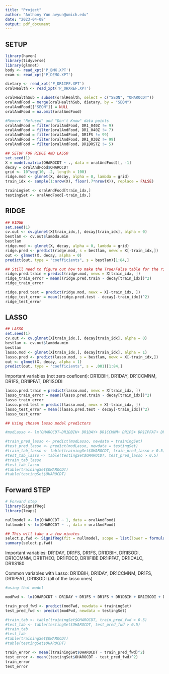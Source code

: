 ```yaml
---
title: "Project"
author: "Anthony Yun avyun@umich.edu"
date: "2023-04-08"
output: pdf_document
---
```


## SETUP

```r
library(haven)
library(tidyverse)
library(glmnet)
body <- read_xpt('P_BMX.XPT')
exam <- read_xpt('P_DEMO.XPT')

dietary <- read_xpt('P_DR1IFF.XPT')
oralHealth <- read_xpt('P_OHXREF.XPT')
```

```r
oralHealthSub = subset(oralHealth, select = c("SEQN", "OHAROCDT"))
oralAndFood = merge(oralHealthSub, dietary, by = "SEQN")
oralAndFood[["SEQN"]] = NULL
oralAndFood = na.omit(oralAndFood)

#Remove "Refused" and "Don't Know" data points
oralAndFood = filter(oralAndFood, DR1_040Z != 9)
oralAndFood = filter(oralAndFood, DR1_040Z != 7)
oralAndFood = filter(oralAndFood, DR1FS != 99)
oralAndFood = filter(oralAndFood, DR1_030Z != 99)
oralAndFood = filter(oralAndFood, DR1DRSTZ != 5)
```


```r
## SETUP FOR RIDGE AND LASSO
set.seed(1)
X = model.matrix(OHAROCDT ~ ., data = oralAndFood)[, -1]
decay = oralAndFood$OHAROCDT
grid <- 10^seq(10, -2, length = 100)
ridge.mod <- glmnet(X, decay, alpha = 0, lambda = grid)
train_idx <- sample(1:nrow(X), floor(.7*nrow(X)), replace = FALSE)

trainingSet <- oralAndFood[train_idx,]
testingSet <- oralAndFood[-train_idx,]
```

\break 

## RIDGE

```r
## RIDGE 
set.seed(1)
cv.out <- cv.glmnet(X[train_idx,], decay[train_idx], alpha = 0)
bestlam <- cv.out$lambda.min
bestlam
ridge.mod <- glmnet(X, decay, alpha = 0, lambda = grid)
ridge.pred <- predict(ridge.mod, s = bestlam, newx = X[-train_idx,])
out <- glmnet(X, decay, alpha = 0)
predict(out, type = "coefficients", s = bestlam)[1:84,]
```

```r
## Still need to figure out how to make the True/False table for the ridge regression instead
ridge.pred.train = predict(ridge.mod, newx = X[train_idx, ])
ridge_train_error = mean((ridge.pred.train - decay[train_idx])^2)
ridge_train_error

ridge.pred.test = predict(ridge.mod, newx = X[-train_idx, ])
ridge_test_error = mean((ridge.pred.test - decay[-train_idx])^2)
ridge_test_error
```

## LASSO

```r
## LASSO
set.seed(1)
cv.out <- cv.glmnet(X[train_idx,], decay[train_idx], alpha = 0)
bestlam <- cv.out$lambda.min
bestlam
lasso.mod <- glmnet(X[train_idx,], decay[train_idx], alpha = 1)
lasso.pred <- predict(lasso.mod, s = bestlam, newx = X[-train_idx,])
out <- glmnet(X, decay, alpha = 1)
predict(out, type = "coefficients", s = .001)[1:84,]
```

Important variables (not zero coeficent): DR1DBIH, DR1DAY, DR1CCMNM, DR1FS, DR1IPFAT, DR1ISODI


```r
lasso.pred.train = predict(lasso.mod, newx = X[train_idx, ])
lasso_train_error = mean((lasso.pred.train - decay[train_idx])^2)
lasso_train_error
lasso.pred.test = predict(lasso.mod, newx = X[-train_idx, ])
lasso_test_error = mean((lasso.pred.test - decay[-train_idx])^2)
lasso_test_error
```

```r
## Using chosen lasso model predictors

#modLasso <- lm(OHAROCDT~DR1DBIH+ DR1DAY+ DR1CCMNM+ DR1FS+ DR1IPFAT+ DR1ISODI, data = trainingSet)

#train_pred_lasso <- predict(modLasso, newdata = trainingSet)
#test_pred_lasso <- predict(modLasso, newdata = testingSet)
#train_tab_lasso <- table(trainingSet$OHAROCDT, train_pred_lasso > 0.5)
#test_tab_lasso <- table(testingSet$OHAROCDT, test_pred_lasso > 0.5)
#train_tab_lasso
#test_tab_lasso
#table(trainingSet$OHAROCDT)
#table(testingSet$OHAROCDT)
```

\break

## Forward STEP 

```r
# Forward step
library(SignifReg)
library(leaps)

nullmodel <- lm(OHAROCDT ~ 1, data = oralAndFood)
fullmodel <- lm(OHAROCDT ~ ., data = oralAndFood)

## This will take a a few minutes
select.p.fwd <- SignifReg(fit = nullmodel, scope = list(lower = formula(nullmodel), upper = formula(fullmodel)),alpha = 0.05, direction = "forward", adjust.method = "none", trace = FALSE)
summary(select.p.fwd)
```

Important variables: DR1DAY, DR1FS, DR1FS, DR1DBIH, DR1ISODI, DR1CCMNM, DR1ITHEO, DR1IFDCD, DR1IFIBE DR1IPFAT, DR1ICALC, DR1IS180

Common variables with Lasso:  DR1DBIH, DR1DAY, DR1CCMNM, DR1FS, DR1IPFAT, DR1ISODI (all of the lasso ones)


```r
#using that model

modFwd <- lm(OHAROCDT ~ DR1DAY + DR1FS + DR1FS + DR1DBIH + DR1ISODI + DR1CCMNM + DR1ITHEO + DR1IFDCD + DR1IFIBE + DR1IPFAT+ DR1ICALC + DR1IS180, data = trainingSet)

train_pred_fwd <- predict(modFwd, newdata = trainingSet)
test_pred_fwd <- predict(modFwd, newdata = testingSet)

#train_tab <- table(trainingSet$OHAROCDT, train_pred_fwd > 0.5)
#test_tab <- table(testingSet$OHAROCDT, test_pred_fwd > 0.5)
#train_tab
#test_tab
#table(trainingSet$OHAROCDT)
#table(testingSet$OHAROCDT)

train_error <- mean((trainingSet$OHAROCDT - train_pred_fwd)^2)
test_error <- mean((testingSet$OHAROCDT - test_pred_fwd)^2)
train_error
test_error
```
